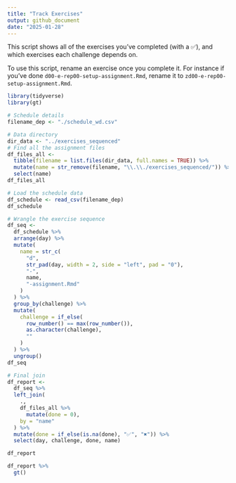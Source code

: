 ```yaml
---
title: "Track Exercises"
output: github_document
date: "2025-01-28"
---
```


This script shows all of the exercises you've completed (with a ✅), and which exercises each challenge depends on.

To use this script, rename an exercise once you complete it. For instance if you've done `d00-e-rep00-setup-assignment.Rmd`, rename it to `zd00-e-rep00-setup-assignment.Rmd`.

```r
library(tidyverse)
library(gt)

# Schedule details
filename_dep <- "./schedule_wd.csv"

# Data directory
dir_data <- "../exercises_sequenced"
# Find all the assignment files
df_files_all <-
  tibble(filename = list.files(dir_data, full.names = TRUE)) %>%
  mutate(name = str_remove(filename, "\\.\\./exercises_sequenced/")) %>% 
  select(name)
df_files_all
```

```r
# Load the schedule data
df_schedule <- read_csv(filename_dep)
df_schedule 
```

```r
# Wrangle the exercise sequence
df_seq <- 
  df_schedule %>% 
  arrange(day) %>% 
  mutate(
    name = str_c(
      "d", 
      str_pad(day, width = 2, side = "left", pad = "0"), 
      "-", 
      name, 
      "-assignment.Rmd"
    )
  ) %>% 
  group_by(challenge) %>% 
  mutate(
    challenge = if_else(
      row_number() == max(row_number()),
      as.character(challenge),
      ""
    )
  ) %>% 
  ungroup()
df_seq 
```

```r
# Final join
df_report <- 
  df_seq %>% 
  left_join(
    .,
    df_files_all %>% 
      mutate(done = 0),
    by = "name"
  ) %>% 
  mutate(done = if_else(is.na(done), "✅", "✖️️")) %>% 
  select(day, challenge, done, name)

df_report
```

```r
df_report %>% 
  gt()
```
